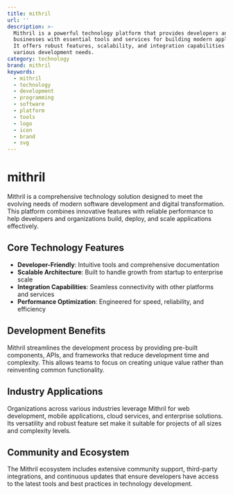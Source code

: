 ```yaml
---
title: mithril
url: ''
description: >-
  Mithril is a powerful technology platform that provides developers and
  businesses with essential tools and services for building modern applications.
  It offers robust features, scalability, and integration capabilities for
  various development needs.
category: technology
brand: mithril
keywords:
  - mithril
  - technology
  - development
  - programming
  - software
  - platform
  - tools
  - logo
  - icon
  - brand
  - svg
---
```


# mithril

Mithril is a comprehensive technology solution designed to meet the evolving needs of modern software development and digital transformation. This platform combines innovative features with reliable performance to help developers and organizations build, deploy, and scale applications effectively.

## Core Technology Features

- **Developer-Friendly**: Intuitive tools and comprehensive documentation
- **Scalable Architecture**: Built to handle growth from startup to enterprise scale
- **Integration Capabilities**: Seamless connectivity with other platforms and services
- **Performance Optimization**: Engineered for speed, reliability, and efficiency

## Development Benefits

Mithril streamlines the development process by providing pre-built components, APIs, and frameworks that reduce development time and complexity. This allows teams to focus on creating unique value rather than reinventing common functionality.

## Industry Applications

Organizations across various industries leverage Mithril for web development, mobile applications, cloud services, and enterprise solutions. Its versatility and robust feature set make it suitable for projects of all sizes and complexity levels.

## Community and Ecosystem

The Mithril ecosystem includes extensive community support, third-party integrations, and continuous updates that ensure developers have access to the latest tools and best practices in technology development.
